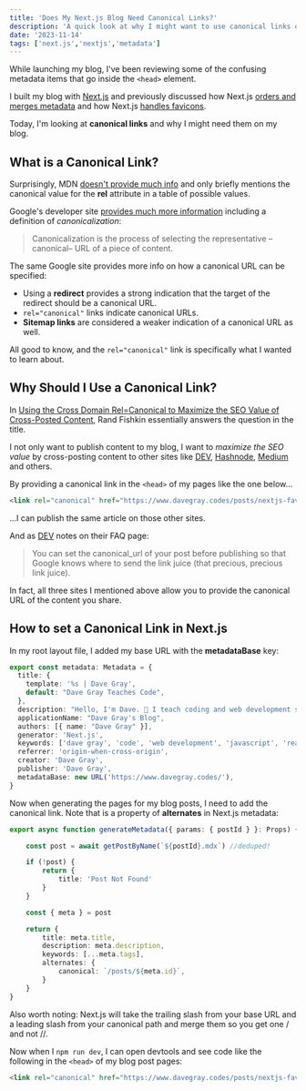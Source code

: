 ```yaml
---
title: 'Does My Next.js Blog Need Canonical Links?'
description: 'A quick look at why I might want to use canonical links on my Next.js blog.'
date: '2023-11-14'
tags: ['next.js','nextjs','metadata']
---
```


While launching my blog, I've been reviewing some of the confusing metadata items that go inside the `<head>` element. 

I built my blog with [Next.js](https://nextjs.org/) and previously discussed how Next.js [orders and merges metadata](https://www.davegray.codes/posts/nextjs-ordering-merging-metadata) and how Next.js [handles favicons](https://www.davegray.codes/posts/nextjs-favicon-svg-icon-apple-chrome).

Today, I'm looking at **canonical links** and why I might need them on my blog. 

## What is a Canonical Link? 

Surprisingly, MDN [doesn't provide much info](https://developer.mozilla.org/en-US/docs/Web/HTML/Attributes/rel) and only briefly mentions the canonical value for the **rel** attribute in a table of possible values. 

Google's developer site [provides much more information](https://developers.google.com/search/docs/crawling-indexing/canonicalization) including a definition of _canonicalization_: 

> Canonicalization is the process of selecting the representative –canonical– URL of a piece of content.

The same Google site provides more info on how a canonical URL can be specified: 

- Using a **redirect** provides a strong indication that the target of the redirect should be a canonical URL. 
- `rel="canonical"` links indicate canonical URLs. 
- **Sitemap links** are considered a weaker indication of a canonical URL as well. 

All good to know, and the `rel="canonical"` link is specifically what I wanted to learn about. 

## Why Should I Use a Canonical Link? 

In [Using the Cross Domain Rel=Canonical to Maximize the SEO Value of Cross-Posted Content](https://moz.com/blog/cross-domain-rel-canonical-seo-value-cross-posted-content), Rand Fishkin essentially answers the question in the title. 

I not only want to publish content to my blog, I want to _maximize the SEO value_ by cross-posting content to other sites like [DEV](https://dev.to/), [Hashnode](https://hashnode.com/), [Medium](https://medium.com/) and others. 

By providing a canonical link in the `<head>` of my pages like the one below... 

```html
<link rel="canonical" href="https://www.davegray.codes/posts/nextjs-favicon-svg-icon-apple-chrome">
```
...I can publish the same article on those other sites. 

And as [DEV](https://dev.to/faq) notes on their FAQ page: 

> You can set the canonical_url of your post before publishing so that Google knows where to send the link juice (that precious, precious link juice).

In fact, all three sites I mentioned above allow you to provide the canonical URL of the content you share. 

## How to set a Canonical Link in Next.js

In my root layout file, I added my base URL with the **metadataBase** key: 

```ts 
export const metadata: Metadata = {
  title: {
    template: '%s | Dave Gray',
    default: "Dave Gray Teaches Code",
  },
  description: "Hello, I'm Dave. 👋 I teach coding and web development skills.",
  applicationName: "Dave Gray's Blog",
  authors: [{ name: "Dave Gray" }],
  generator: 'Next.js',
  keywords: ['dave gray', 'code', 'web development', 'javascript', 'react', 'node.js', 'next.js', 'web dev', 'html', 'css', 'python'],
  referrer: 'origin-when-cross-origin',
  creator: 'Dave Gray',
  publisher: 'Dave Gray',
  metadataBase: new URL('https://www.davegray.codes/'),
}
```
Now when generating the pages for my blog posts, I need to add the canonical link. Note that is a property of **alternates** in Next.js metadata:
```ts 
export async function generateMetadata({ params: { postId } }: Props) {

    const post = await getPostByName(`${postId}.mdx`) //deduped!

    if (!post) {
        return {
            title: 'Post Not Found'
        }
    }

    const { meta } = post

    return {
        title: meta.title,
        description: meta.description,
        keywords: [...meta.tags],
        alternates: {
            canonical: `/posts/${meta.id}`,
        }
    }
}
```
Also worth noting: Next.js will take the trailing slash from your base URL and a leading slash from your canonical path and merge them so you get one / and not //.

Now when I `npm run dev`, I can open devtools and see code like the following in the `<head>` of my blog post pages: 
```html 
<link rel="canonical" href="https://www.davegray.codes/posts/nextjs-favicon-svg-icon-apple-chrome">
```
